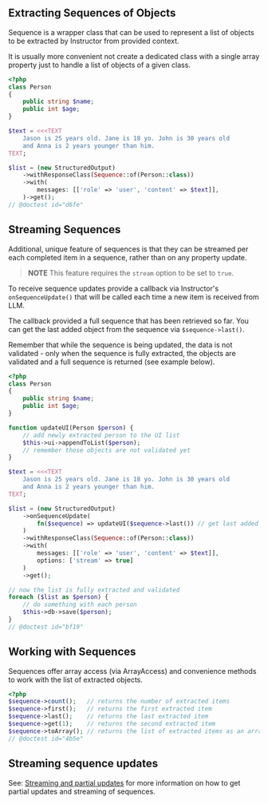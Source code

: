 ## Extracting Sequences of Objects

Sequence is a wrapper class that can be used to represent a list of objects to
be extracted by Instructor from provided context.

It is usually more convenient not create a dedicated class with a single array
property just to handle a list of objects of a given class.

```php
<?php
class Person
{
    public string $name;
    public int $age;
}

$text = <<<TEXT
    Jason is 25 years old. Jane is 18 yo. John is 30 years old
    and Anna is 2 years younger than him.
TEXT;

$list = (new StructuredOutput)
    ->withResponseClass(Sequence::of(Person::class))
    ->with(
        messages: [['role' => 'user', 'content' => $text]],
    )->get();
// @doctest id="d6fe"
```


## Streaming Sequences

Additional, unique feature of sequences is that they can be streamed per each
completed item in a sequence, rather than on any property update.

> **NOTE** This feature requires the `stream` option to be set to `true`.

To receive sequence updates provide a callback via Instructor's
`onSequenceUpdate()` that will be called each  time a new item is received from LLM.

The callback provided a full sequence that has been retrieved so far. You can
get the last added object from the sequence via `$sequence->last()`.

Remember that while the sequence is being updated, the data is not validated -
only when the sequence is fully extracted, the objects are validated and a full
sequence is returned (see example below).

```php
<?php
class Person
{
    public string $name;
    public int $age;
}

function updateUI(Person $person) {
    // add newly extracted person to the UI list
    $this->ui->appendToList($person);
    // remember those objects are not validated yet
}

$text = <<<TEXT
    Jason is 25 years old. Jane is 18 yo. John is 30 years old
    and Anna is 2 years younger than him.
TEXT;

$list = (new StructuredOutput)
    ->onSequenceUpdate(
        fn($sequence) => updateUI($sequence->last()) // get last added object
    )
    ->withResponseClass(Sequence::of(Person::class))
    ->with(
        messages: [['role' => 'user', 'content' => $text]],
        options: ['stream' => true]
    )
    ->get();

// now the list is fully extracted and validated
foreach ($list as $person) {
    // do something with each person
    $this->db->save($person);
}
// @doctest id="bf19"
```


## Working with Sequences

Sequences offer array access (via ArrayAccess) and convenience methods
to work with the list of extracted objects.

```php
<?php
$sequence->count();   // returns the number of extracted items
$sequence->first();   // returns the first extracted item
$sequence->last();    // returns the last extracted item
$sequence->get(1);    // returns the second extracted item
$sequence->toArray(); // returns the list of extracted items as an array
// @doctest id="4b5e"
```

## Streaming sequence updates

See: [Streaming and partial updates](/advanced/partials) for more information on how to get partial updates and streaming of sequences.
